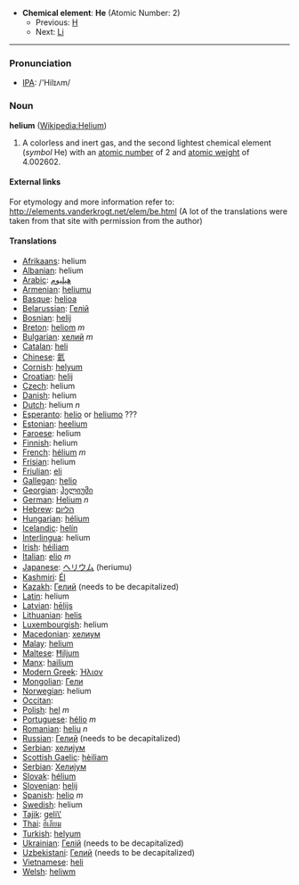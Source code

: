 *'''Chemical element''': '''He''' (Atomic Number: 2)
**Previous: [[Hydrogen|H]]
**Next: [[Lithium|Li]]

----
=== Pronunciation ===
*[[w:IPA|IPA]]: /'Hilɪʌm/
=== Noun ===
'''helium''' ([[en:Helium|Wikipedia:Helium]])

# A colorless and inert gas, and the second lightest chemical element (''symbol'' He) with an [[atomic number]] of 2 and [[atomic weight]] of 4.002602.

====External links====
For etymology and more information refer to:
http://elements.vanderkrogt.net/elem/be.html
(A lot of the translations were taken from that site with permission from the author)

==== Translations ====
*[[Afrikaans]]: helium
*[[Albanian]]: helium
*[[Arabic]]: [[هيليوم]]
*[[Armenian]]: [[heliumu]]
*[[Basque]]: [[helioa]]
*[[Belarussian]]: [[Гелiй]]
*[[Bosnian]]: [[helij]]
*[[Breton]]: [[heliom]] ''m''
*[[Bulgarian]]: [[хелий]] ''m''
*[[Catalan]]: [[heli]]
*[[Chinese]]: [[氦]]
*[[Cornish]]: [[helyum]]
*[[Croatian]]: [[helij]]
*[[Czech]]: helium
*[[Danish]]: helium
*[[Dutch]]: helium ''n''
*[[Esperanto]]: [[helio]] or [[heliumo]] ???
*[[Estonian]]: [[heelium]]
*[[Faroese]]: helium
*[[Finnish]]: helium
*[[French]]: [[hélium]] ''m''
*[[Frisian]]: helium
*[[Friulian]]: [[eli]]
*[[Gallegan]]: [[helio]]
*[[Georgian]]: [[ჰელიუმი]]
*[[German]]: [[Helium]] ''n''
*[[Hebrew]]: [[הליום]]
*[[Hungarian]]: [[hélium]]
*[[Icelandic]]: [[helín]]
*[[Interlingua]]: helium
*[[Irish]]: [[héiliam]]
*[[Italian]]: [[elio]] ''m''
*[[Japanese]]: [[ヘリウム]] (heriumu)
*[[Kashmiri]]: [[Él]]
*[[Kazakh]]: [[Гелий]] (needs to be decapitalized)
*[[Latin]]: helium
*[[Latvian]]: [[hēlijs]]
*[[Lithuanian]]: [[helis]]
*[[Luxembourgish]]: helium
*[[Macedonian]]: [[хелиум]]
*[[Malay]]: [[helium]]
*[[Maltese]]: [[Ħiljum]]
*[[Manx]]: [[hailium]]
*[[Modern Greek]]: [[Ήλιον]] '' ''
*[[Mongolian]]: [[Гели]]
*[[Norwegian]]: helium
*[[Occitan]]: [[]]
*[[Polish]]: [[hel]] ''m''
*[[Portuguese]]: [[hélio]] ''m''
*[[Romanian]]: [[heliu]] ''n''
*[[Russian]]: [[Гелий]] (needs to be decapitalized)
*[[Serbian]]: [[хелиjум]]
*[[Scottish Gaelic]]: [[hèiliam]]
*[[Serbian]]: [[Хелиjум]]
*[[Slovak]]: [[hélium]]
*[[Slovenian]]: [[helij]]
*[[Spanish]]: [[helio]] ''m''
*[[Swedish]]: helium
*[[Tajik]]: [[geli\']]
*[[Thai]]: [[ฮีเลียม]]
*[[Turkish]]: [[helyum]]
*[[Ukrainian]]: [[Гелій]] (needs to be decapitalized)
*[[Uzbekistani]]: [[Гелий]] (needs to be decapitalized)
*[[Vietnamese]]: [[heli]]
*[[Welsh]]: [[heliwm]]
